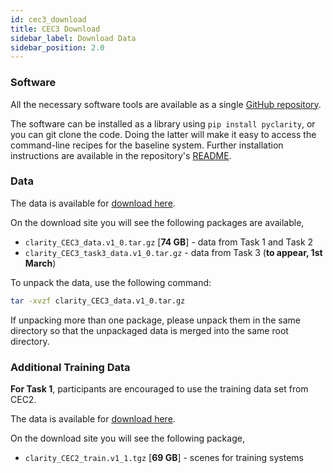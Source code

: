 ```yaml
---
id: cec3_download
title: CEC3 Download
sidebar_label: Download Data
sidebar_position: 2.0
---
```


### Software

All the necessary software tools are available as a single [GitHub repository](https://github.com/claritychallenge/clarity).

The software can be installed as a library using `pip install pyclarity`, or you can git clone the code. Doing the latter will make it easy to access the command-line recipes for the baseline system. Further installation instructions are available in the repository's [README](https://github.com/claritychallenge/clarity).

### Data

The data is available for [download here](https://mab.to/BndoGwtUhjTL3).

On the download site you will see the following packages are available,

- `clarity_CEC3_data.v1_0.tar.gz`  [**74 GB**] - data from Task 1 and Task 2
- `clarity_CEC3_task3_data.v1_0.tar.gz` - data from Task 3 (**to appear, 1st March**)

To unpack the data, use the following command:

```bash
tar -xvzf clarity_CEC3_data.v1_0.tar.gz
```

If unpacking more than one package, please unpack them in the same directory so that the unpackaged data is merged into the same root directory.

### Additional Training Data

**For Task 1**, participants are encouraged to use the training data set from CEC2.

The data is available for [download here](https://mab.to/zU7TS8jJelkoD).

On the download site you will see the following package,

- `clarity_CEC2_train.v1_1.tgz` [**69 GB**] - scenes for training systems
